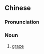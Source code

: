 ==Chinese==
{{zh-forms|s=圣宠}}

===Pronunciation===
{{zh-pron
|m=shèngchóng
|cat=n
}}

===Noun===
{{zh-noun}}

# {{lb|zh|Roman Catholicism}} [[grace]]